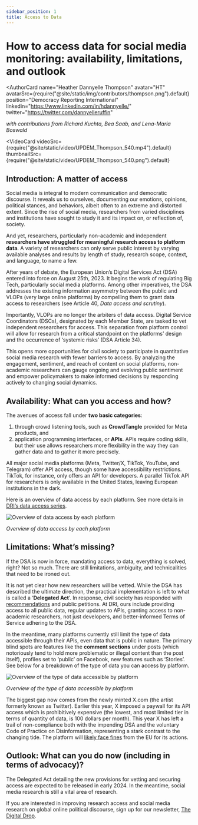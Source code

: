 ```yaml
---
sidebar_position: 1
title: Access to Data
---
```


# How to access data for social media monitoring: availability, limitations, and outlook


<LevelChip level="Beginner"></LevelChip>

<AuthorCard
  name="Heather Dannyelle Thompson"
  avatar="HT"
  avatarSrc={require("@site/static/img/contributors/thompson.png").default}
  position="Democracy Reporting International"
  linkedin="https://www.linkedin.com/in/hdannyelle/"
  twitter="https://twitter.com/dannyelleruffin"
></AuthorCard>

_with contributions from Richard Kuchta, Bea Saab, and Lena-Maria Boswald_

<VideoCard
  videoSrc={require("@site/static/video/UPDEM_Thompson_540.mp4").default}
  thumbnailSrc={require("@site/static/video/UPDEM_Thompson_540.png").default}
></VideoCard>

## Introduction: A matter of access

Social media is integral to modern communication and democratic discourse. It reveals us to ourselves, documenting our emotions, opinions, political stances, and behaviors, albeit often to an extreme and distorted extent. Since the rise of social media, researchers from varied disciplines and institutions have sought to study it and its impact on, or reflection of, society.

And yet, researchers, particularly non-academic and independent **researchers have struggled for meaningful research access to platform data**. A variety of researchers can only serve public interest by varying available analyses and results by length of study, research scope, context, and language, to name a few.

After years of debate, the European Union’s Digital Services Act (DSA) entered into force on August 25th, 2023. It begins the work of regulating Big Tech, particularly social media platforms. Among other imperatives, the DSA addresses the existing information asymmetry between the public and VLOPs (very large online platforms) by compelling them to grant data access to researchers (see Article 40, _Data access and scrutiny_).

Importantly, VLOPs are no longer the arbiters of data access. Digital Service Coordinators (DSCs), designated by each Member State, are tasked to vet independent researchers for access. This separation from platform control will allow for research from a critical standpoint on the platforms’ design and the occurrence of ‘systemic risks’ (DSA Article 34).

This opens more opportunities for civil society to participate in quantitative social media research with fewer barriers to access. By analyzing the engagement, sentiment, and reach of content on social platforms, non-academic researchers can gauge ongoing and evolving public sentiment and empower policymakers to make informed decisions by responding actively to changing social dynamics.

## Availability: What can you access and how?

The avenues of access fall under **two basic categories**:

1. through crowd listening tools, such as **CrowdTangle** provided for Meta products, and
2. application programming interfaces, or **APIs**. APIs require coding skills, but their use allows researchers more flexibility in the way they can gather data and to gather it more precisely.

All major social media platforms (Meta, Twitter/X, TikTok, YouTube, and Telegram) offer API access, though some have accessibility restrictions. TikTok, for instance, only offers an API for developers. A parallel TikTok API for researchers is only available in the United States, leaving European institutions in the dark.

Here is an overview of data access by each platform. See more details in [DRI’s data access series](https://democracy-reporting.org/en/office/global/publications/the-data-access-problem-limitations-on-access-to-public-data-on-very-large-online-platforms).

![Overview of data access by each platform](../../static/img/context/access/overview-access.png)

_Overview of data access by each platform_

## Limitations: What’s missing?

If the DSA is now in force, mandating access to data, everything is solved, right? Not so much. There are still limitations, ambiguity, and technicalities that need to be ironed out.

It is not yet clear how new researchers will be vetted. While the DSA has described the ultimate direction, the practical implementation is left to what is called a ‘**Delegated Act**’. In response, civil society has responded with [recommendations](https://edmo.eu/2022/05/31/edmo-releases-report-on-researcher-access-to-platform-data/) and public petitions. At DRI, ours include providing access to all public data, regular updates to APIs, granting access to non-academic researchers, not just developers, and better-informed Terms of Service adhering to the DSA.

In the meantime, many platforms currently still limit the type of data accessible through their APIs, even data that is public in nature. The primary blind spots are features like the **comment sections** under posts (which notoriously tend to hold more problematic or illegal content than the post itself), profiles set to ‘public’ on Facebook, new features such as ‘Stories’. See below for a breakdown of the type of data you can access by platform.

![Overview of the type of data accessible by platform](../../static/img/context/access/overview-data.png)

_Overview of the type of data accessible by platform_

The biggest gap now comes from the newly minted X.com (the artist formerly known as Twitter). Earlier this year, X imposed a paywall for its API access which is prohibitively expensive (the lowest, and most limited tier in terms of quantity of data, is 100 dollars per month). This year X has left a trail of non-compliance both with the impending DSA and the voluntary Code of Practice on Disinformation, representing a stark contrast to the changing tide. The platform will [likely face fines](https://www.politico.eu/article/dsa-x-twitter-facebook-meta-snapchat-tiktok-google-instagram-content-law/#:~:text=After%20years%20of%20light%2Dtouch,crack%20down%20on%20toxic%20content.) from the EU for its actions.

## Outlook: What can you do now (including in terms of advocacy)?

The Delegated Act detailing the new provisions for vetting and securing access are expected to be released in early 2024. In the meantime, social media research is still a vital area of research.

If you are interested in improving research access and social media research on global online political discourse, sign up for our newsletter, [The Digital Drop](https://democracy-reporting.us6.list-manage.com/track/click?u=b9f5be04a5b86d197473b4951&id=f80bae5e6f&e=fd20ddcc9d).
